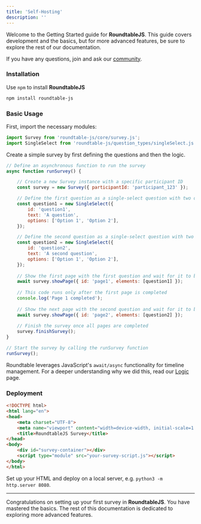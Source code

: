 ```yaml
---
title: 'Self-Hosting'
description: ''
---
```


Welcome to the Getting Started guide for **RoundtableJS**. This guide covers development and the basics, but for more advanced features, be sure to explore the rest of our documentation.

<Tip>If you have any questions, join and ask our [community](https://github.com/roundtableAI/roundtable-js?tab=readme-ov-file).</Tip>


### Installation

Use `npm` to install **RoundtableJS**

```bash
npm install roundtable-js
```

### Basic Usage

First, import the necessary modules:

```javascript
import Survey from 'roundtable-js/core/survey.js';
import SingleSelect from 'roundtable-js/question_types/singleSelect.js';
```

Create a simple survey by first defining the questions and then the logic.

```javascript
// Define an asynchronous function to run the survey
async function runSurvey() {

    // Create a new Survey instance with a specific participant ID
    const survey = new Survey({ participantId: 'participant_123' });

    // Define the first question as a single-select question with two options
    const question1 = new SingleSelect({
        id: 'question1',
        text: 'A question',
        options: ['Option 1', 'Option 2'],
    });

    // Define the second question as a single-select question with two options
    const question2 = new SingleSelect({
        id: 'question2',
        text: 'A second question',
        options: ['Option 1', 'Option 2'],
    });
    
    // Show the first page with the first question and wait for it to be answered
    await survey.showPage({ id: 'page1', elements: [question1] });
    
    // This code runs only after the first page is completed
    console.log('Page 1 completed');
    
    // Show the next page with the second question and wait for it to be answered
    await survey.showPage({ id: 'page2', elements: [question2] });
    
    // Finish the survey once all pages are completed
    survey.finishSurvey();
}

// Start the survey by calling the runSurvey function
runSurvey();
```

<Tip> Roundtable leverages JavaScript's ```await/async``` functionality for timeline management. For a deeper understanding why we did this, read our [Logic](logic) page. </Tip>

### Deployment

```html
<!DOCTYPE html>
<html lang="en">
<head>
    <meta charset="UTF-8">
    <meta name="viewport" content="width=device-width, initial-scale=1.0">
    <title>RoundtableJS Survey</title>
</head>
<body>
    <div id="survey-container"></div>
    <script type="module" src="your-survey-script.js"></script>
</body>
</html>
```

Set up your HTML and deploy on a local server, e.g. `python3 -m http.server 8080`.

---

Congratulations on setting up your first survey in **RoundtableJS**. You have mastered the basics. The rest of this documentation is dedicated to exploring more advanced features.  
